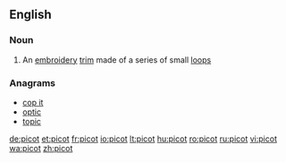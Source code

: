 ==English==

===Noun===
{{wikipedia}}
{{en-noun}}

# An [[embroidery]] [[trim]] made of a series of small [[loop]]s

===Anagrams===
* [[cop it#English|cop it]]
* [[optic#English|optic]]
* [[topic#English|topic]]

[[de:picot]]
[[et:picot]]
[[fr:picot]]
[[io:picot]]
[[lt:picot]]
[[hu:picot]]
[[ro:picot]]
[[ru:picot]]
[[vi:picot]]
[[wa:picot]]
[[zh:picot]]
